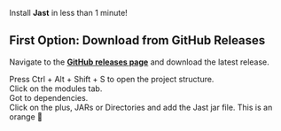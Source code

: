 
Install **Jast** in less than 1 minute!

## First Option: Download from GitHub Releases

Navigate to the **[GitHub releases page](https://github.com/mrxbox98/Jast/releases)** and download the latest release.

<Tabs>
  <TabItem value="idea" label="IDEA" default>
    Press Ctrl + Alt + Shift + S to open the project structure.<br />
    Click on the modules tab.<br />
    Got to dependencies.<br />
    Click on the plus, JARs or Directories and add the Jast jar file.
  </TabItem>
  <TabItem value="eclipse" label="Eclipse">
    This is an orange 🍊
  </TabItem>
</Tabs>